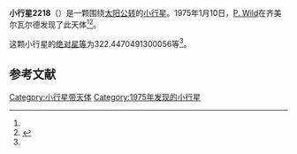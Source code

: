 {{Infobox planet
| bgcolour = #FFFFC0
| name = 2218 Wotho
| symbol = 
| image = 
| caption = 
| discovery = yes
| discovery_ref = 
| discoverer = [[P._Wild|P. Wild]]
| discovery_site = [[齐美尔瓦尔德|齐美尔瓦尔德]] 
| discovered = 1975年1月10日
| designations = yes
| mp_name = 
| named_after = 
| alt_names = 1975 AK/ 1931 XU / 1970 ED1 / 1975 BG1
| mp_category = [[主带小行星|主带小行星]]
| orbit_ref = <ref name="a">[http://ssd.jpl.nasa.gov/sbdb.cgi?sstr=2218 2218 Wotho] {{Wayback|url=http://ssd.jpl.nasa.gov/sbdb.cgi?sstr=2218 |date=20210119070737 }}，小行星數據庫瀏覽器（JPL Small-Body Database Browser）－[[美国国家航空航天局|美国国家航空航天局]]喷气推进实验室</ref>
| epoch = 2456400.5 (2013年4月18日更新)
| aphelion = {{convert|3.539989518908153|AU|km|3|abbr=on|lk=out}}
| perihelion = {{convert|2.545121036380955|AU|km|3|abbr=on}}
| semimajor = {{convert|3.042555277644554|AU|km|3|abbr=on}}
| eccentricity = 0.163492261
| period = 1938.456871 [[日|日]]<br />5.31[[儒略年|儒略年]]
| avg_speed = 
| inclination = 14.94633420388774
| asc_node = 96.58703257973703
| mean_anomaly = 
| arg_peri = 322.4470491300056
| satellites = 
| physical_characteristics = yes
| dimensions = 
| mass = 
| density = 
| surface_grav = 
| escape_velocity = 
| sidereal_day = 
| axial_tilt = 
| pole_ecliptic_lat = 
| pole_ecliptic_lon = 
| albedo = 
| temperatures= 
| temp_name1 = 
| mean_temp_1 = 
| max_temp_1 = 
| temp_name2 = 
| max_temp_2 = 
| spectral_type = 
| abs_magnitude = 322.4470491300056
}}

'''小行星2218'''（{{lang-en|2218 Wotho}}）是一颗围绕[[太阳|太阳]][[公转|公转]]的[[小行星|小行星]]。1975年1月10日，[[P._Wild|P. Wild]]在齐美尔瓦尔德发现了此天体<ref name="a" /><ref>{{cite news|title=小行星列表|url=http://cfa-www.harvard.edu/iau/lists/NumberedMPs.txt|accessdate=2013-07-08|newspaper=哈佛大学|archive-date=2008-05-17|archive-url=https://web.archive.org/web/20080517010638/http://cfa-www.harvard.edu/iau/lists/NumberedMPs.txt|dead-url=no}}</ref>。

这颗小行星的[[绝对星等|绝对星等]]为322.4470491300056等<ref name="a" />。

==参考文献==
{{reflist}}
{{Minor Planet Number|[[小行星2217|小行星2217]]|[[小行星2219|小行星2219]]}}

{{小天体}}

[[Category:小行星带天体|Category:小行星带天体]]
[[Category:1975年发现的小行星|Category:1975年发现的小行星]]

{{asteroid-stub}}